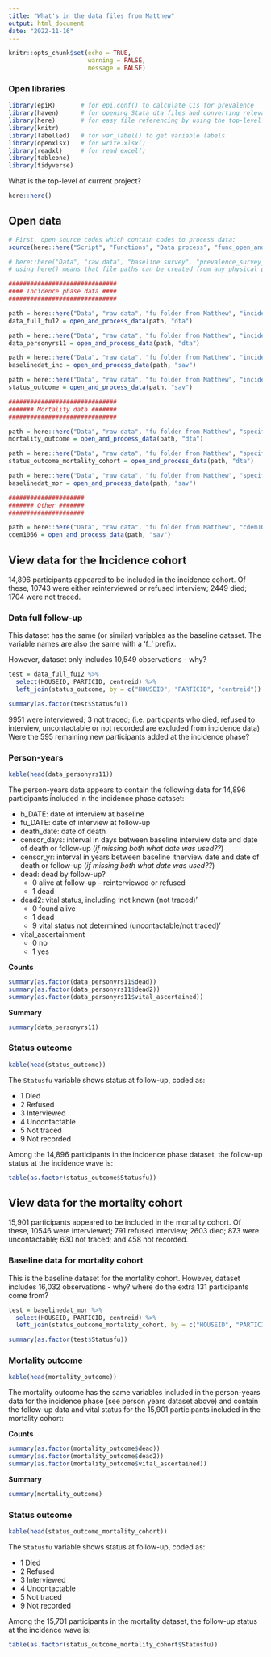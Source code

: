 ---
title: "What's in the data files from Matthew"
output: html_document
date: "2022-11-16"
---

```{r setup, include=FALSE}
knitr::opts_chunk$set(echo = TRUE,
                      warning = FALSE,
                      message = FALSE)
```

### Open libraries

```{r}
library(epiR)       # for epi.conf() to calculate CIs for prevalence
library(haven)      # for opening Stata dta files and converting relevant variables into factors as_factor()
library(here)       # for easy file referencing by using the top-level directory of a file project
library(knitr)
library(labelled)   # for var_label() to get variable labels
library(openxlsx)   # for write.xlsx()
library(readxl)     # for read_excel()
library(tableone)
library(tidyverse)
```

What is the top-level of current project?
```{r}
here::here()
```

## Open data

```{r}
# First, open source codes which contain codes to process data:
source(here::here("Script", "Functions", "Data process", "func_open_and_process_data.R"))
```

```{r}
# here::here("Data", "raw data", "baseline survey", "prevalence_survey_data_1_3.dta")
# using here() means that file paths can be created from any physical place as long as fold structure is equivalent

##############################
#### Incidence phase data ####
##############################

path = here::here("Data", "raw data", "fu folder from Matthew", "incidence cohort (all survey outcomes)", "other countries", "full follow up_1_2.dta")
data_full_fu12 = open_and_process_data(path, "dta")

path = here::here("Data", "raw data", "fu folder from Matthew", "incidence cohort (all survey outcomes)", "other countries", "person_years1_1.dta")
data_personyrs11 = open_and_process_data(path, "dta")

path = here::here("Data", "raw data", "fu folder from Matthew", "incidence cohort (all survey outcomes)", "other countries", "baseline data for incidence sites (survey outcomes) 1_0.sav")
baselinedat_inc = open_and_process_data(path, "sav")

path = here::here("Data", "raw data", "fu folder from Matthew", "incidence cohort (all survey outcomes)", "other countries", "status_outcome (survey cohort)_1_0.sav")
status_outcome = open_and_process_data(path, "sav")

##############################
####### Mortality data #######
##############################

path = here::here("Data", "raw data", "fu folder from Matthew", "specific outcomes", "mortality", "mortality_outcome1_1.dta")
mortality_outcome = open_and_process_data(path, "dta")

path = here::here("Data", "raw data", "fu folder from Matthew", "specific outcomes", "mortality", "status_outcome (mortality cohort)_1_0.dta")
status_outcome_mortality_cohort = open_and_process_data(path, "dta")

path = here::here("Data", "raw data", "fu folder from Matthew", "specific outcomes", "mortality", "baseline_survey_for_mortality_1_0.sav")
baselinedat_mor = open_and_process_data(path, "sav")

#####################
####### Other #######
#####################

path = here::here("Data", "raw data", "fu folder from Matthew", "cdem1066_CR_dfdeath_outcome1_1.sav")
cdem1066 = open_and_process_data(path, "sav")
```

## View data for the Incidence cohort

14,896 participants appeared to be included in the incidence cohort. Of these, 10743 were either reinterviewed or refused interview; 2449 died; 1704 were not traced. 

### Data full follow-up

This dataset has the same (or similar) variables as the baseline dataset. The variable names are also the same with a 'f_' prefix.

However, dataset only includes 10,549 observations - why?

```{r}
test = data_full_fu12 %>% 
  select(HOUSEID, PARTICID, centreid) %>% 
  left_join(status_outcome, by = c("HOUSEID", "PARTICID", "centreid"))

summary(as.factor(test$Statusfu))
```
9951 were interviewed; 3 not traced; (i.e. particpants who died, refused to interview, uncontactable or not recorded are excluded from incidence data) Were the 595 remaining new participants added at the incidence phase?

### Person-years

```{r}
kable(head(data_personyrs11))
```

The person-years data appears to contain the following data for 14,896 participants included in the incidence phase dataset:

 - b_DATE: date of interview at baseline
 - fu_DATE: date of interview at follow-up
 - death_date: date of death
 - censor_days: interval in days between baseline interview date and date of death or follow-up (*if missing both what date was used??*)
 - censor_yr: interval in years between baseline itnerview date and date of death or follow-up (*if missing both what date was used??*)
 - dead: dead by follow-up?
    - 0 alive at follow-up - reinterviewed or refused
    - 1 dead
 - dead2: vital status, including 'not known (not traced)'
    - 0 found alive
    - 1 dead
    - 9 vital status not determined (uncontactable/not traced)'
 - vital_ascertainment
    - 0 no
    - 1 yes
    
**Counts**
    
```{r}
summary(as.factor(data_personyrs11$dead))
summary(as.factor(data_personyrs11$dead2))
summary(as.factor(data_personyrs11$vital_ascertained))
```
**Summary**

```{r}
summary(data_personyrs11)
```

### Status outcome

```{r}
kable(head(status_outcome))
```

The `Statusfu` variable shows status at follow-up, coded as:

 - 1 Died
 - 2 Refused
 - 3 Interviewed
 - 4 Uncontactable 
 - 5 Not traced
 - 9 Not recorded
 
Among the 14,896 participants in the incidence phase dataset, the follow-up status at the incidence wave is:

```{r}
table(as.factor(status_outcome$Statusfu))
```
 
 
## View data for the mortality cohort

15,901 participants appeared to be included in the mortality cohort. Of these, 10546 were interviewed; 791 refused interview; 2603 died; 873 were uncontactable; 630 not traced; and 458 not recorded.

### Baseline data for mortality cohort

This is the baseline dataset for the mortality cohort. However, dataset includes 16,032 observations - why? where do the extra 131 participants come from?

```{r}
test = baselinedat_mor %>% 
  select(HOUSEID, PARTICID, centreid) %>% 
  left_join(status_outcome_mortality_cohort, by = c("HOUSEID", "PARTICID", "centreid"))

summary(as.factor(test$Statusfu))
```

### Mortality outcome

```{r}
kable(head(mortality_outcome))
```

The mortality outcome has the same variables included in the person-years data for the incidence phase (see person years dataset above) and contain the follow-up data and vital status for the 15,901 participants included in the mortality cohort:
    
**Counts**
    
```{r}
summary(as.factor(mortality_outcome$dead))
summary(as.factor(mortality_outcome$dead2))
summary(as.factor(mortality_outcome$vital_ascertained))
```

**Summary**

```{r}
summary(mortality_outcome)
```

### Status outcome

```{r}
kable(head(status_outcome_mortality_cohort))
```

The `Statusfu` variable shows status at follow-up, coded as:

 - 1 Died
 - 2 Refused
 - 3 Interviewed
 - 4 Uncontactable 
 - 5 Not traced
 - 9 Not recorded
 
Among the 15,701 participants in the mortality dataset, the follow-up status at the incidence wave is:

```{r}
table(as.factor(status_outcome_mortality_cohort$Statusfu))
```
 